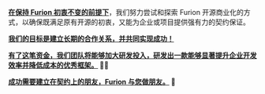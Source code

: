 **<u>在保持 Furion 初衷不变的前提下</u>**，我们努力尝试和探索 Furion 开源商业化的方式，以确保既满足原有开源的初衷，又能为企业或项目提供强有力的契约保证。

**<u>我们的目标是建立长期的合作关系，并共同实现成功！</u>**

**<u>有了这笔资金，我们团队将能够加大研发投入，研发出一款能够显著提升企业开发效率并降低成本的优秀框架。</u> 🤜🤛**

**<u>成功需要建立在契约上的朋友，Furion 与您做朋友。</u> 🤝**